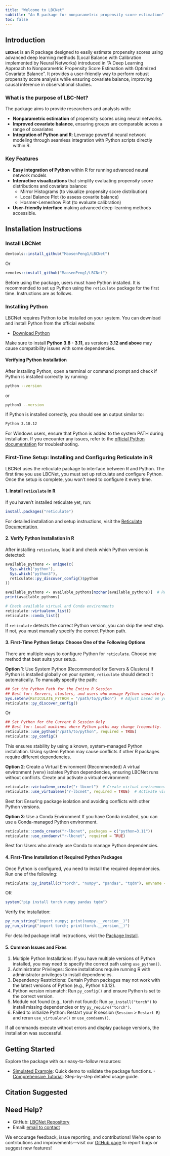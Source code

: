 ```yaml
---
title: "Welcome to LBCNet"
subtitle: "An R package for nonparametric propensity score estimation"
toc: false
---
```


<!-- <div style="float: right; margin: 0 0 15px 15px;"> -->
<!--   <img src="images/Logo.png" width="200px"> -->
<!-- </div> -->

## Introduction
**`LBCNet`** is an R package designed to easily estimate propensity scores using advanced deep learning methods (Local Balance with Calibration implemented by Neural Networks) introduced in "A Deep Learning Approach to Nonparametric Propensity Score Estimation with Optimized Covariate Balance". It provides a user-friendly way to perform robust propensity score analysis while ensuring covariate balance, improving causal inference in observational studies.

### What is the purpose of LBC-Net?
The package aims to provide researchers and analysts with:

- **Nonparametric estimation** of propensity scores using neural networks.
- **Improved covariate balance**, ensuring groups are comparable across a range of covariates
- **Integration of Python and R**: Leverage powerful neural network modeling through seamless integration with Python scripts directly within R.

### Key Features
- **Easy integration of Python** within R for running advanced neural network models
- **Interactive visualizations** that simplify evaluating propensity score distributions and covariate balance:
  - Mirror Histograms (to visualize propensity score distribution)
  - Local Balance Plot (to assess covarite balance)
  - Hosmer-Lemeshow Plot (to evaluate calibration)
- **User-friendly interface** making advanced deep-learning methods accessible.

## Installation Instructions
### Install LBCNet

```r
devtools::install_github("MaosenPeng1/LBCNet")
```
Or

```r
remotes::install_github("MaosenPeng1/LBCNet")
```
Before using the package, users must have Python installed. It is recommended to set up Python using the `reticulate` package for the first time. Instructions are as follows.

### Installing Python

LBCNet requires Python to be installed on your system. You can download and install Python from the official website:

- [Download Python](https://www.python.org/downloads/)

Make sure to install **Python 3.8 - 3.11**, as versions **3.12 and above** may cause compatibility issues with some dependencies.

#### Verifying Python Installation

After installing Python, open a terminal or command prompt and check if Python is installed correctly by running:

```sh
python --version
```
or

```sh
python3 --version
```
If Python is installed correctly, you should see an output similar to:

```sh
Python 3.10.12
```

For Windows users, ensure that Python is added to the system PATH during installation. If you encounter any issues, 
refer to the [official Python documentation](https://docs.python.org/3/using/windows.html) for troubleshooting.

### First-Time Setup: Installing and Configuring Reticulate in R

LBCNet uses the reticulate package to interface between R and Python.
The first time you use LBCNet, you must set up reticulate and configure Python.
Once the setup is complete, you won’t need to configure it every time.

#### 1.  Install `reticulate` in R

If you haven’t installed reticulate yet, run:
```r
install.packages("reticulate")
```
For detailed installation and setup instructions, visit the [Reticulate Documentation](https://rstudio.github.io/reticulate/).

#### 2.  Verify Python Installation in R

After installing `reticulate`, load it and check which Python version is detected:

```r
available_pythons <- unique(c(
  Sys.which("python"),
  Sys.which("python3"),
  reticulate::py_discover_config()$python
))

available_pythons <- available_pythons[nzchar(available_pythons)]  # Remove empty results
print(available_pythons)

# Check available virtual and Conda environments
reticulate::virtualenv_list()
reticulate::conda_list()
```
If `reticulate` detects the correct Python version, you can skip the next step.
If not, you must manually specify the correct Python path.

#### 3. First-Time Python Setup: Choose One of the Following Options
There are multiple ways to configure Python for `reticulate`.
Choose one method that best suits your setup.

**Option 1**: Use System Python (Recommended for Servers & Clusters)
If Python is installed globally on your system, `reticulate` should detect it automatically.
To manually specify the path:
```r
## Set the Python Path for the Entire R Session 
## Best for: Servers, clusters, and users who manage Python separately.
Sys.setenv(RETICULATE_PYTHON = "/path/to/python")  # Adjust based on your system
reticulate::py_discover_config()
```
Or

```r
## Set Python for the Current R Session Only
## Best for: Local machines where Python paths may change frequently.
reticulate::use_python("/path/to/python", required = TRUE)
reticulate::py_config()
```
This ensures stability by using a known, system-managed Python installation. 
Using system Python may cause conflicts if other R packages require different dependencies.

**Option 2**: Create a Virtual Environment (Recommended)
A virtual environment (venv) isolates Python dependencies, ensuring LBCNet runs without conflicts.
Create and activate a virtual environment:
```r
reticulate::virtualenv_create("r-lbcnet")  # Create virtual environment
reticulate::use_virtualenv("r-lbcnet", required = TRUE)  # Activate virtual environment
```
Best for: Ensuring package isolation and avoiding conflicts with other Python versions.

**Option 3**: Use a Conda Environment
If you have Conda installed, you can use a Conda-managed Python environment.
```r
reticulate::conda_create("r-lbcnet", packages = c("python=3.11"))
reticulate::use_condaenv("r-lbcnet", required = TRUE)
```
Best for: Users who already use Conda to manage Python dependencies.

#### 4. First-Time Installation of Required Python Packages
Once Python is configured, you need to install the required dependencies.
Run one of the following:
```r
reticulate::py_install(c("torch", "numpy", "pandas", "tqdm"), envname = "r-lbcnet")
```
OR
```r
system("pip install torch numpy pandas tqdm")
```

Verify the installation:
```r
py_run_string("import numpy; print(numpy.__version__)")
py_run_string("import torch; print(torch.__version__)")
```
For detailed package intall instructions, visit the [Package Install](https://rstudio.github.io/reticulate/articles/python_packages.html).

#### 5. Common Issues and Fixes

1. Multiple Python Installations: If you have multiple versions of Python installed, you may need to specify the correct path using `use_python()`.
2. Administrator Privileges: Some installations require running R with administrator privileges to install dependencies.
3. Dependency Restrictions: Certain Python packages may not work with the latest versions of Python (e.g., Python ≥3.12).
4. Python version mismatch: Run `py_config()` and ensure Python is set to the correct version.
5. Module not found (e.g., torch not found): Run `py_install("torch")` to install missing dependencies or try `py_require("torch")`.
6. Failed to initialize Python: Restart your R session (`Session` > `Restart R`) and rerun `use_virtualenv()` or `use_condaenv()`.

If all commands execute without errors and display package versions, the installation was successful.

## Getting Started
Explore the package with our easy-to-follow resources:

- [Simulated Example](example.qmd): Quick demo to validate the package functions.
-[Comprehensive Tutorial](tutorial.qmd): Step-by-step detailed usage guide.

## Citation Suggested

## Need Help?
- GitHub: [LBCNet Repository](https://github.com/MaosenPeng1/LBCNet)  
- Email: [email to contact](mailto:mpeng1@mdanderson.org)

We encourage feedback, issue reporting, and contributions! We're open to contributions and improvements—visit our [GitHub page](https://github.com/MaosenPeng1/LBCNet_web/issues) to report bugs or suggest new features!


